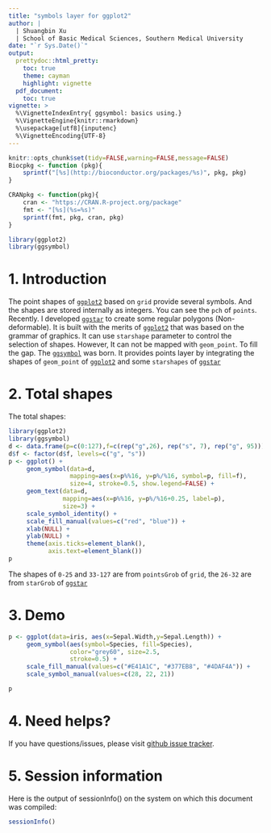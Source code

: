 ```yaml
---
title: "symbols layer for ggplot2"
author: |
  | Shuangbin Xu
  | School of Basic Medical Sciences, Southern Medical University
date: "`r Sys.Date()`"
output:
  prettydoc::html_pretty:
    toc: true
    theme: cayman
    highlight: vignette
  pdf_document:
    toc: true
vignette: >
  %\VignetteIndexEntry{ ggsymbol: basics using.}
  %\VignetteEngine{knitr::rmarkdown}
  %\usepackage[utf8]{inputenc}
  %\VignetteEncoding{UTF-8}
---
```


```r
knitr::opts_chunk$set(tidy=FALSE,warning=FALSE,message=FALSE)
Biocpkg <- function (pkg){
    sprintf("[%s](http://bioconductor.org/packages/%s)", pkg, pkg)
}

CRANpkg <- function(pkg){
    cran <- "https://CRAN.R-project.org/package"
    fmt <- "[%s](%s=%s)"
    sprintf(fmt, pkg, cran, pkg)
}
```

```r
library(ggplot2)
library(ggsymbol)
```

# 1. Introduction

The point shapes of [`ggplot2`](https://ggplot2.tidyverse.org/) based on `grid` provide several symbols. And the shapes are stored internally as integers. You can see the `pch` of `points`. Recently. I developed [`ggstar`](https://github.com/xiangpin/ggstar) to create some regular polygons (Non-deformable). It is built with the merits of [`ggplot2`](https://ggplot2.tidyverse.org/) that was based on the grammar of graphics. It can use `starshape` parameter to control the selection of shapes. However, It can not be mapped with `geom_point`. To fill the gap. The [`ggsymbol`](https://github.com/xiangpin/ggsymbol) was born. It provides points layer by integrating the shapes of `geom_point` of [`ggplot2`](https://ggplot2.tidyverse.org/) and some `starshapes` of [`ggstar`](https://github.com/xiangpin/ggstar)

# 2. Total shapes

The total shapes:

```r
library(ggplot2)
library(ggsymbol)
d <- data.frame(p=c(0:127),f=c(rep("g",26), rep("s", 7), rep("g", 95)))
d$f <- factor(d$f, levels=c("g", "s"))
p <- ggplot() + 
     geom_symbol(data=d, 
                 mapping=aes(x=p%%16, y=p%/%16, symbol=p, fill=f), 
                 size=4, stroke=0.5, show.legend=FALSE) +
     geom_text(data=d, 
               mapping=aes(x=p%%16, y=p%/%16+0.25, label=p), 
               size=3) +
     scale_symbol_identity() +
     scale_fill_manual(values=c("red", "blue")) +
     xlab(NULL) +
     ylab(NULL) +
     theme(axis.ticks=element_blank(),
           axis.text=element_blank())
p
```

The shapes of `0-25` and `33-127` are from `pointsGrob` of `grid`, the `26-32` are from `starGrob` of [`ggstar`](https://github.com/xiangpin/ggstar)

# 3. Demo

```r
p <- ggplot(data=iris, aes(x=Sepal.Width,y=Sepal.Length)) +
     geom_symbol(aes(symbol=Species, fill=Species), 
                 color="grey60", size=2.5,
                 stroke=0.5) +
     scale_fill_manual(values=c("#E41A1C", "#377EB8", "#4DAF4A")) +
     scale_symbol_manual(values=c(28, 22, 21))

p
```

# 4. Need helps?

If you have questions/issues, please visit [github issue tracker](https://github.com/xiangpin/ggsymbol/issues).

# 5. Session information

Here is the output of sessionInfo() on the system on which this document was compiled:

```r
sessionInfo()
```

